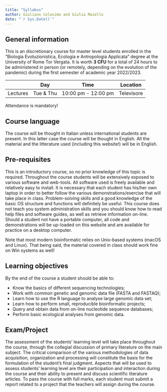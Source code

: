 ```yaml
---
title: "Syllabus"
author: Giuliano Colosimo and Giulia Maiello
date: "`r Sys.Date()`"
---
```


## General information

This is an discretionary course for master level students enrolled in the "Biologia Evoluzionistica, Ecologia e Antropologia Applicata" degree at the University of Rome Tor Vergata. It is worth **3 CFU** for a total of 24 hours to be administered in person (or remotely, depending on the evolution of the pandemic) during the first semester of academic year 2022/2023.

|           | Day       | Time                    | Location        |
|-----------|-----------|-------------------------|-----------------|
| Lectures  | Tue & Thu | 10:00 pm - 12:00 pm     | Televisore      |


:::{.callout-note}
Attendance is mandatory!
:::


## Course language

The course will be thought in Italian unless international students are present. In this latter case the course will be thought in English. All the material and the litterature used (including this website!) will be in English.

## Pre-requisites

This is an introductory course, so no prior knowledge of this topic is required. Throughout the course students will be extensively exposed to various software and web-tools. All software used is freely available and relatively easy to install. It is necessary that each student has his/her own laptop in order to better follow the various demonstrations/exercise that will take place in class. Problem-solving skills and a good knowledge of the basic OS structure and functions will definitely be useful. This course does not teach you system administration skills and you should know how to read help files and software guides, as well as retrieve information on-line. Should a student not have a portable computer, all code and demonstrations will be up-loaded on this website and are available for practice on a desktop computer.

:::{.important-note}
Note that most modern bioinformatic relies on Unix-based systems (macOS and Linux). That being said, the material covered in class should work fine on Win systems as well!
:::

## Learning objectives

By the end of the course a student should be able to:

- Know the basics of different sequencing technologies;
- Work with common genetic and genomic data file (FASTA and FASTAQ);
- Learn how to use the R language to analyse large genomic data set;
- Learn how to perform small, reproducible bioinformatic projects;
- Query and obtain data from on-line nucleotide sequence databases;
- Perform basic ecological analyses from genomic data.


## Exam/Project

The assessment of the students' learning level will take place throughout the course, through the collegial discussion of primary literature on the main subject. The critical comparison of the various methodologies of data acquisition, organization and processing will constitute the basis for the formulation of the student's final judgment. Aspects that will be used to assess students' learning level are their participation and interaction during the course and their ability to present and discuss scientific literature articles. To pass the course with full marks, each student must submit a report related to a project that the teachers will assign during the course.
